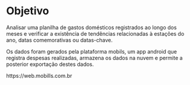 
# Objetivo

Analisar uma planilha de gastos domésticos registrados ao longo dos meses e verificar a existência de tendências relacionadas à estações do ano, datas comemorativas ou datas-chave.

Os dados foram gerados pela plataforma mobils, um app android que registra despesas realizadas, armazena os dados na nuvem e permite a posterior exportação destes dados.

https://web.mobills.com.br


<!-- # A plataforma Mobills -->

